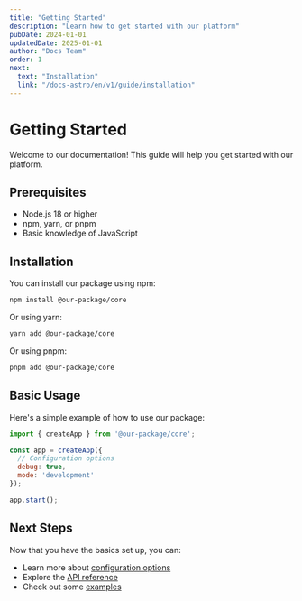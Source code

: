 ```yaml
---
title: "Getting Started"
description: "Learn how to get started with our platform"
pubDate: 2024-01-01
updatedDate: 2025-01-01
author: "Docs Team"
order: 1
next:
  text: "Installation"
  link: "/docs-astro/en/v1/guide/installation"
---
```


# Getting Started

Welcome to our documentation! This guide will help you get started with our platform.

## Prerequisites

- Node.js 18 or higher
- npm, yarn, or pnpm
- Basic knowledge of JavaScript

## Installation

You can install our package using npm:

```bash
npm install @our-package/core
```

Or using yarn:

```bash
yarn add @our-package/core
```

Or using pnpm:

```bash
pnpm add @our-package/core
```

## Basic Usage

Here's a simple example of how to use our package:

```javascript
import { createApp } from '@our-package/core';

const app = createApp({
  // Configuration options
  debug: true,
  mode: 'development'
});

app.start();
```

## Next Steps

Now that you have the basics set up, you can:

- Learn more about [configuration options](/docs-astro/en/v1/guide/configuration)
- Explore the [API reference](/docs-astro/en/v1/api/reference)
- Check out some [examples](/docs-astro/en/v1/examples)
